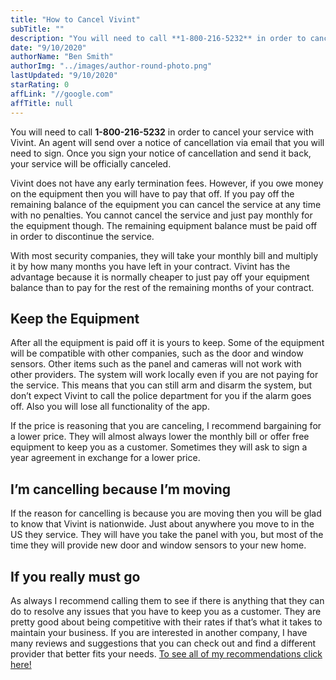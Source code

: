 ```yaml
---
title: "How to Cancel Vivint"
subTitle: ""
description: "You will need to call **1-800-216-5232** in order to cancel your service with Vivint. An agent will send over a notice of cancellation via email that you will need to sign."
date: "9/10/2020"
authorName: "Ben Smith"
authorImg: "../images/author-round-photo.png"
lastUpdated: "9/10/2020"
starRating: 0
affLink: "//google.com"
affTitle: null
---
```


You will need to call **1-800-216-5232** in order to cancel your service with Vivint. An agent will send over a notice of cancellation via email that you will need to sign. Once you sign your notice of cancellation and send it back, your service will be officially canceled.

Vivint does not have any early termination fees. However, if you owe money on the equipment then you will have to pay that off. If you pay off the remaining balance of the equipment you can cancel the service at any time with no penalties. You cannot cancel the service and just pay monthly for the equipment though. The remaining equipment balance must be paid off in order to discontinue the service.

With most security companies, they will take your monthly bill and multiply it by how many months you have left in your contract. Vivint has the advantage because it is normally cheaper to just pay off your equipment balance than to pay for the rest of the remaining months of your contract.

## Keep the Equipment

After all the equipment is paid off it is yours to keep. Some of the equipment will be compatible with other companies, such as the door and window sensors. Other items such as the panel and cameras will not work with other providers. The system will work locally even if you are not paying for the service. This means that you can still arm and disarm the system, but don’t expect Vivint to call the police department for you if the alarm goes off. Also you will lose all functionality of the app.

If the price is reasoning that you are canceling, I recommend bargaining for a lower price. They will almost always lower the monthly bill or offer free equipment to keep you as a customer. Sometimes they will ask to sign a year agreement in exchange for a lower price.

## I’m cancelling because I’m moving

If the reason for cancelling is because you are moving then you will be glad to know that Vivint is nationwide. Just about anywhere you move to in the US they service. They will have you take the panel with you, but most of the time they will provide new door and window sensors to your new home.

## If you really must go

As always I recommend calling them to see if there is anything that they can do to resolve any issues that you have to keep you as a customer. They are pretty good about being competitive with their rates if that’s what it takes to maintain your business. If you are interested in another company, I have many reviews and suggestions that you can check out and find a different provider that better fits your needs. [To see all of my recommendations click here!](/best-home-security-systems)
